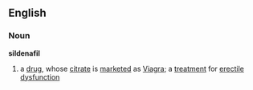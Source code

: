==English==
===Noun===
{{wikipedia}}
'''sildenafil'''
#a [[drug]], whose [[citrate]] is [[marketed]] as [[Viagra]]; a [[treatment]] for [[erectile dysfunction]]